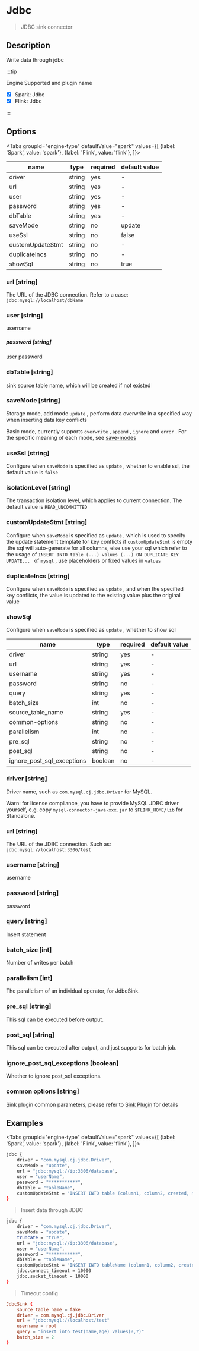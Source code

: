 
# Jdbc

> JDBC sink connector

## Description

Write data through jdbc

:::tip

Engine Supported and plugin name

* [x] Spark: Jdbc
* [x] Flink: Jdbc

:::

## Options

<Tabs
    groupId="engine-type"
    defaultValue="spark"
    values={[
        {label: 'Spark', value: 'spark'},
        {label: 'Flink', value: 'flink'},
    ]}>
<TabItem value="spark">

| name             | type   | required | default value |
|------------------| ------ |----------|---------------|
| driver           | string | yes      | -             |
| url              | string | yes      | -             |
| user             | string | yes      | -             |
| password         | string | yes      | -             |
| dbTable          | string | yes      | -             |
| saveMode         | string | no       | update         |
| useSsl           | string | no       | false         |
| customUpdateStmt | string | no       | -             |
| duplicateIncs    | string | no       | -             |
| showSql          | string | no       | true          |

### url [string]

The URL of the JDBC connection. Refer to a case: `jdbc:mysql://localhost/dbName`

### user [string]

username

##### password [string]

user password

### dbTable [string]

sink source table name, which will be created if not existed

### saveMode [string]

Storage mode, add mode `update` , perform data overwrite in a specified way when inserting data key conflicts

Basic mode, currently supports `overwrite` , `append` , `ignore` and `error` . For the specific meaning of each mode, see [save-modes](https://spark.apache.org/docs/latest/sql-programming-guide.html#save-modes)

### useSsl [string]

Configure when `saveMode` is specified as `update` , whether to enable ssl, the default value is `false`

### isolationLevel [string]

The transaction isolation level, which applies to current connection. The default value is `READ_UNCOMMITTED`

### customUpdateStmt [string]

Configure when `saveMode` is specified as `update` , which is used to specify the update statement template for key conflicts
if `customUpdateStmt` is empty ,the sql will auto-generate for all columns, else use your sql which refer to the usage of
`INSERT INTO table (...) values (...) ON DUPLICATE KEY UPDATE... ` of `mysql` , use placeholders or fixed values in `values`

### duplicateIncs [string]

Configure when `saveMode` is specified as `update` , and when the specified key conflicts, the value is updated to the existing value plus the original value

### showSql

Configure when `saveMode` is specified as `update` , whether to show sql

</TabItem>
<TabItem value="flink">

| name                       | type    | required | default value |
| -------------------------- | ------- | -------- | ------------- |
| driver                     | string  | yes      | -             |
| url                        | string  | yes      | -             |
| username                   | string  | yes      | -             |
| password                   | string  | no       | -             |
| query                      | string  | yes      | -             |
| batch_size                 | int     | no       | -             |
| source_table_name          | string  | yes      | -             |
| common-options             | string  | no       | -             |
| parallelism                | int     | no       | -             |
| pre_sql                    | string  | no       | -             |
| post_sql                   | string  | no       | -             |
| ignore_post_sql_exceptions | boolean | no       | -             |

### driver [string]

Driver name, such as `com.mysql.cj.jdbc.Driver` for MySQL.

Warn: for license compliance, you have to provide MySQL JDBC driver yourself, e.g. copy `mysql-connector-java-xxx.jar` to `$FLINK_HOME/lib` for Standalone.

### url [string]

The URL of the JDBC connection. Such as: `jdbc:mysql://localhost:3306/test`

### username [string]

username

### password [string]

password

### query [string]

Insert statement

### batch_size [int]

Number of writes per batch

### parallelism [int]

The parallelism of an individual operator, for JdbcSink.

### pre_sql [string]

This sql can be executed before output.

### post_sql [string]

This sql can be executed after output, and just supports for batch job.

### ignore_post_sql_exceptions [boolean]

Whether to ignore post_sql exceptions.

### common options [string]

Sink plugin common parameters, please refer to [Sink Plugin](common-options.md) for details

</TabItem>
</Tabs>

## Examples

<Tabs
    groupId="engine-type"
    defaultValue="spark"
    values={[
        {label: 'Spark', value: 'spark'},
        {label: 'Flink', value: 'flink'},
    ]}>
<TabItem value="spark">

```bash
jdbc {
    driver = "com.mysql.cj.jdbc.Driver",
    saveMode = "update",
    url = "jdbc:mysql://ip:3306/database",
    user = "userName",
    password = "***********",
    dbTable = "tableName",
    customUpdateStmt = "INSERT INTO table (column1, column2, created, modified, yn) values(?, ?, now(), now(), 1) ON DUPLICATE KEY UPDATE column1 = IFNULL(VALUES (column1), column1), column2 = IFNULL(VALUES (column2), column2)"
}
```

> Insert data through JDBC

```bash
jdbc {
    driver = "com.mysql.cj.jdbc.Driver",
    saveMode = "update",
    truncate = "true",
    url = "jdbc:mysql://ip:3306/database",
    user = "userName",
    password = "***********",
    dbTable = "tableName",
    customUpdateStmt = "INSERT INTO tableName (column1, column2, created, modified, yn) values(?, ?, now(), now(), 1) ON DUPLICATE KEY UPDATE column1 = IFNULL(VALUES (column1), column1), column2 = IFNULL(VALUES (column2), column2)"
    jdbc.connect_timeout = 10000
    jdbc.socket_timeout = 10000
}
```
> Timeout config

</TabItem>
<TabItem value="flink">

```conf
JdbcSink {
    source_table_name = fake
    driver = com.mysql.cj.jdbc.Driver
    url = "jdbc:mysql://localhost/test"
    username = root
    query = "insert into test(name,age) values(?,?)"
    batch_size = 2
}
```

</TabItem>
</Tabs>
